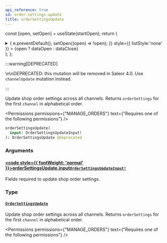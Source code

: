 ```yaml
---
api_reference: true
id: order-settings-update
title: orderSettingsUpdate
---
```






const [open, setOpen] = useState(startOpen);
return (
<details {...(open ? { open: true } : {})} className="details" style={{ border:'none', boxShadow:'none', background:'var(--ifm-background-color)' }}>
<summary
onClick={(e) => {
e.preventDefault();
setOpen((open) => !open);
}}
style={{ listStyle:'none' }} >
{open ? dataOpen : dataClose}
</summary>
{open && children}
</details>
);
};

:::warning[DEPRECATED]

\n\nDEPRECATED: this mutation will be removed in Saleor 4.0. Use `channelUpdate` mutation instead.

:::

Update shop order settings across all channels. Returns `orderSettings` for the first `channel` in alphabetical order.


<Permissions permissions={"MANAGE_ORDERS"} text={"Requires one of the following permissions"} />


```graphql
orderSettingsUpdate(
  input: OrderSettingsUpdateInput!
): OrderSettingsUpdate @deprecated
```

### Arguments

#### [<code style={{ fontWeight: 'normal' }}>orderSettingsUpdate.<b>input</b></code>](#)<Bullet />[`OrderSettingsUpdateInput!`](../../../api-reference/orders/inputs/order-settings-update-input.mdx) <Badge class="badge badge--secondary" text="non-null"/> <Badge class="badge badge--secondary" text="input"/> <Badge class="badge badge--secondary" text="orders"/>

Fields required to update shop order settings.

### Type

#### [`OrderSettingsUpdate`](../../../api-reference/orders/objects/order-settings-update.mdx) <Badge class="badge badge--secondary" text="object"/> <Badge class="badge badge--secondary" text="orders"/>

Update shop order settings across all channels. Returns `orderSettings` for the first `channel` in alphabetical order.


<Permissions permissions={"MANAGE_ORDERS"} text={"Requires one of the following permissions"} />


